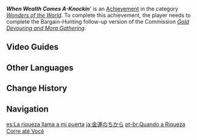 {{Achievement Infobox
|id           = 84545
|order id     = 4069
|category     = Wonders of the World
|description  = Give Hatim some Apple Cider.
|requirements = Complete the Bargain-Hunting version of ''[[Gold Devouring and Mora Gathering]]''.
|primogems    = 5
|tracking     = 
|topic        = 
|hidden       = 1
|type         = Commission
}}
'''''When Wealth Comes A-Knockin'''''' is an [[Achievement]] in the category ''[[Wonders of the World]]''. To complete this achievement, the player needs to complete the Bargain-Hunting follow-up version of the Commission ''[[Gold Devouring and Mora Gathering]]''.
<!--
==Gameplay Notes==

==Trivia==
-->
==Video Guides==
{{EVT
|video1   = https://youtu.be/hdRR1ZxU_uc
|caption1 = Hidden Achievement: When Wealth Comes A-Knockin'
}}
==Other Languages==
{{Other Languages
|en       = When Wealth Comes A-Knockin'
|zhs      = 当财运来敲门
|zhs_rm   = Dāng Cáiyùn Lái Qiāomén
|zht      = 當財運來敲門
|zht_rm   = Dāng Cáiyùn Lái Qiāomén
|zh_tl    = 
|ja       = 金運のちから
|ja_rm    = Kin'un no Chikara
|ja_tl    = 
|ko       = 재물운의 위력
|ko_rm    = Jaemulun-ui Wiryeok
|ko_tl    = The Power of Wealth Luck
|es       = La riqueza llama a mi puerta
|es_tl    = Wealth Knocks at the Door
|fr       = Quand la fortune fait toc toc
|fr_tl    = When Wealth Knocks
|ru       = Богатство стучится в дверь
|ru_tl    = Wealth Knocking on the Door
|th       = ยามโชคลาภมาหาถึงหน้าประตู
|th_rm    = 
|th_tl    = 
|vi       = Khi Tài Vận Gõ Cửa
|vi_tl    = 
|de       = Das Streben nach Geld und Glück
|de_tl    = The Pursuit of Money and Happyness
|id       = Ketika Kesejahteraan Mengetuk
|id_tl    = When Prosperity Knocks
|pt       = Quando a Riqueza Corre até Você
|pt_tl    = When Wealth Runs to You
|tr       = Servet Kapıyı Çalınca
|tr_tl    = When Fortune Knocks on the Door
|it       = Quando la fortuna bussa alla porta
|it_tl    = 
}}

==Change History==
{{Change History|3.0}}
<!--
==References==
{{Reflist}}
-->
==Navigation==
{{Achievement Navbox}}

[[es:La riqueza llama a mi puerta]]
[[ja:金運のちから]]
[[pt-br:Quando a Riqueza Corre até Você]]